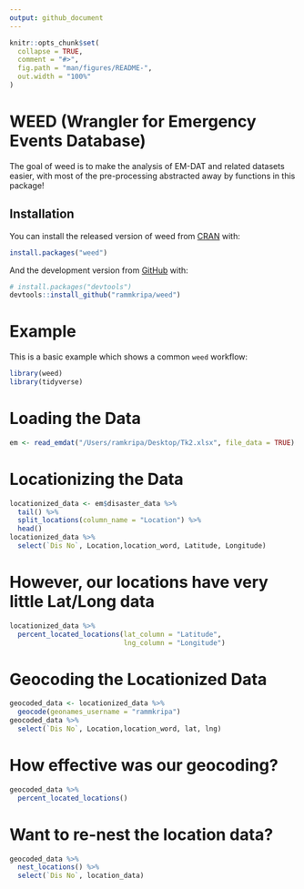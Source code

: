 ```yaml
---
output: github_document
---
```


<!-- README.md is generated from README.Rmd. Please edit that file -->

```r
knitr::opts_chunk$set(
  collapse = TRUE,
  comment = "#>",
  fig.path = "man/figures/README-",
  out.width = "100%"
)
```

# WEED (Wrangler for Emergency Events Database)

<!-- badges: start -->
<!-- badges: end -->

The goal of weed is to make the analysis of EM-DAT and related datasets easier, with most of the pre-processing abstracted away by functions in this package!


## Installation

You can install the released version of weed from [CRAN](https://CRAN.R-project.org) with:

``` r
install.packages("weed")
```

And the development version from [GitHub](https://github.com/) with:

``` r
# install.packages("devtools")
devtools::install_github("rammkripa/weed")
```
# Example

This is a basic example which shows a common ``weed`` workflow:

```r
library(weed)
library(tidyverse)
```

# Loading the Data
```r
em <- read_emdat("/Users/ramkripa/Desktop/Tk2.xlsx", file_data = TRUE)
```

# Locationizing the Data
```r
locationized_data <- em$disaster_data %>%
  tail() %>%
  split_locations(column_name = "Location") %>%
  head()
locationized_data %>%
  select(`Dis No`, Location,location_word, Latitude, Longitude)
```

# However, our locations have very little Lat/Long data

```r
locationized_data %>%
  percent_located_locations(lat_column = "Latitude",
                            lng_column = "Longitude")
```


# Geocoding the Locationized Data
```r
geocoded_data <- locationized_data %>%
  geocode(geonames_username = "rammkripa")
geocoded_data %>%
  select(`Dis No`, Location,location_word, lat, lng)
```

# How effective was our geocoding?

```r
geocoded_data %>%
  percent_located_locations()
```

# Want to re-nest the location data?

```r
geocoded_data %>%
  nest_locations() %>%
  select(`Dis No`, location_data)
```
